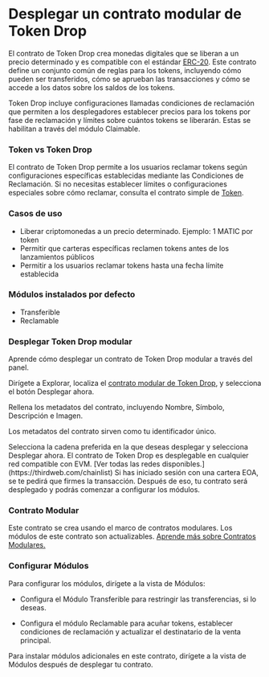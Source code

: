 

# Desplegar un contrato modular de Token Drop

El contrato de Token Drop crea monedas digitales que se liberan a un precio determinado y es compatible con el estándar [ERC-20](https://eips.ethereum.org/EIPS/eip-20). Este contrato define un conjunto común de reglas para los tokens, incluyendo cómo pueden ser transferidos, cómo se aprueban las transacciones y cómo se accede a los datos sobre los saldos de los tokens.

Token Drop incluye configuraciones llamadas condiciones de reclamación que permiten a los desplegadores establecer precios para los tokens por fase de reclamación y límites sobre cuántos tokens se liberarán. Estas se habilitan a través del módulo Claimable.

<ContractDeployCard contractName="Modular Token Drop" href="https://thirdweb.com/thirdweb.eth/ERC20CoreInitializable?module=eyJwdWJsaXNoZXIiOiJkZXBsb3llci50aGlyZHdlYi5ldGgiLCJtb2R1bGVJZCI6IkNsYWltYWJsZUVSQzIwIn0%3D&module=eyJwdWJsaXNoZXIiOiJkZXBsb3llci50aGlyZHdlYi5ldGgiLCJtb2R1bGVJZCI6IlRyYW5zZmVyYWJsZUVSQzIwIn0%3D&displayName=Modular+Token+Drop" />

### Token vs Token Drop

El contrato de Token Drop permite a los usuarios reclamar tokens según configuraciones específicas establecidas mediante las Condiciones de Reclamación. Si no necesitas establecer límites o configuraciones especiales sobre cómo reclamar, consulta el contrato simple de [Token](https://thirdweb.com/thirdweb.eth/ERC20CoreInitializable?module=eyJwdWJsaXNoZXIiOiJkZXBsb3llci50aGlyZHdlYi5ldGgiLCJtb2R1bGVJZCI6Ik1pbnRhYmxlRVJDMjAifQ%3D%3D&module=eyJwdWJsaXNoZXIiOiJkZXBsb3llci50aGlyZHdlYi5ldGgiLCJtb2R1bGVJZCI6IlRyYW5zZmVyYWJsZUVSQzIwIn0%3D&displayName=Modular+Token).

### Casos de uso

- Liberar criptomonedas a un precio determinado. Ejemplo: 1 MATIC por token
- Permitir que carteras específicas reclamen tokens antes de los lanzamientos públicos
- Permitir a los usuarios reclamar tokens hasta una fecha límite establecida

### Módulos instalados por defecto

- Transferible
- Reclamable

### Desplegar Token Drop modular

Aprende cómo desplegar un contrato de Token Drop modular a través del panel.

<Steps>

<Step title="Localizar el contrato">

Dirígete a Explorar, localiza el [contrato modular de Token Drop](https://thirdweb.com/thirdweb.eth/ERC20CoreInitializable?module=eyJwdWJsaXNoZXIiOiJkZXBsb3llci50aGlyZHdlYi5ldGgiLCJtb2R1bGVJZCI6IkNsYWltYWJsZUVSQzIwIn0%3D&module=eyJwdWJsaXNoZXIiOiJkZXBsb3llci50aGlyZHdlYi5ldGgiLCJtb2R1bGVJZCI6IlRyYW5zZmVyYWJsZUVSQzIwIn0%3D&displayName=Modular+Token+Drop), y selecciona el botón Desplegar ahora.

<DocImage src={tokenDropStep1} alt="Captura de pantalla de la pantalla de despliegue de Token Drop" />

</Step>

<Step title="Configurar los metadatos del contrato">
Rellena los metadatos del contrato, incluyendo Nombre, Símbolo, Descripción e Imagen.

Los metadatos del contrato sirven como tu identificador único.

<DocImage src={tokenDropStep2} alt="Captura de pantalla de la configuración de los metadatos de Token Drop" />

</Step>

<Step title="Seleccionar la cadena">
Selecciona la cadena preferida en la que deseas desplegar y selecciona Desplegar ahora.

<DocImage src={tokenDropStep3} alt="Captura de pantalla de la pantalla de selección de la cadena de Token Drop" />

<Callout variant="info" title="Cualquier red compatible con EVM">
	El contrato de Token Drop es desplegable en cualquier red compatible con EVM. [Ver todas las redes disponibles.](https://thirdweb.com/chainlist)
</Callout>
Si has iniciado sesión con una cartera EOA, se te pedirá que firmes la transacción. Después de eso, tu contrato será desplegado y podrás comenzar a configurar los módulos.
</Step>

</Steps>

### Contrato Modular

Este contrato se crea usando el marco de contratos modulares. Los módulos de este contrato son actualizables. [Aprende más sobre Contratos Modulares.](/contracts/modular-contracts/overview)

### Configurar Módulos

Para configurar los módulos, dirígete a la vista de Módulos:

- Configura el Módulo Transferible para restringir las transferencias, si lo deseas.

<DocImage src={tokenDropTransferable} alt="Captura de pantalla del módulo ERC20 Transferible"/>

- Configura el módulo Reclamable para acuñar tokens, establecer condiciones de reclamación y actualizar el destinatario de la venta principal.

<DocImage src={tokenDropClaimable} alt="Captura de pantalla del módulo ERC20 Reclamable"/>

<Callout variant='info' title="Instalar Módulos">
	Para instalar módulos adicionales en este contrato, dirígete a la vista de Módulos después de desplegar tu contrato.
</Callout>
